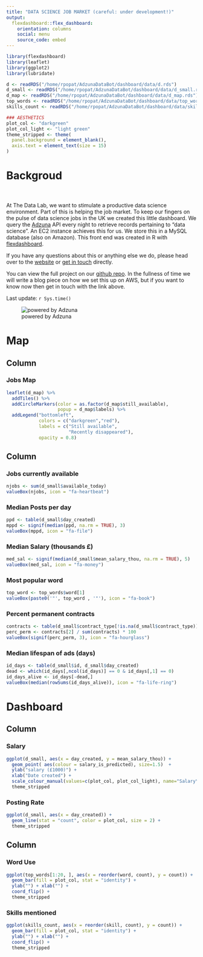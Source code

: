 ```yaml
---
title: "DATA SCIENCE JOB MARKET (careful: under development!)"
output: 
  flexdashboard::flex_dashboard:
    orientation: columns
    social: menu
    source_code: embed
---
```


```r
library(flexdashboard)
library(leaflet)
library(ggplot2)
library(lubridate)

d <- readRDS("/home/rpopat/AdzunaDataBot/dashboard/data/d.rds")
d_small <- readRDS("/home/rpopat/AdzunaDataBot/dashboard/data/d_small.rds")
d_map <- readRDS("/home/rpopat/AdzunaDataBot/dashboard/data/d_map.rds")
top_words <- readRDS("/home/rpopat/AdzunaDataBot/dashboard/data/top_words.rds")
skills_count <- readRDS("/home/rpopat/AdzunaDataBot/dashboard/data/skills_count.rds")

### AESTHETICS
plot_col <- "darkgreen"
plot_col_light <- "light green"
theme_stripped <- theme(
  panel.background = element_blank(),
  axis.text = element_text(size = 15)
)
```

Backgroud {.sidebar}
=======================================================================

<br></br>
At The Data Lab, we want to stimulate a productive data science environment. Part of this is helping the job market. To keep our fingers on the pulse of data science jobs in the UK we created this little dashboard. We query the [Adzuna](https://developer.adzuna.com/) API every night to retrieve records pertaining to "data science". An EC2 instance achieves this for us. We store this in a MySQL database (also on Amazon). This front end was created in R with [flexdashboard](http://rmarkdown.rstudio.com/flexdashboard/index.html).

If you have any questions about this or anything else we do, please head over to the [website](http://thedatalab.com/) or [get in touch](mailto:info@thedatalab.com) directly.

You can view the full project on our [github repo](https://github.com/rmnppt/AdzunaDataBot). In the fullness of time we will write a blog piece on how we set this up on AWS, but if you want to know now then get in touch with the link above.

Last update: `r Sys.time()`


![powered by Adzuna](/home/rpopat/AdzunaDataBot/logos/adzuna_logo_small.jpg)


Map
=======================================================================

Column {data-width=650}
-----------------------------------------------------------------------

### Jobs Map

```r
leaflet(d_map) %>%
  addTiles() %>%
  addCircleMarkers(color = as.factor(d_map$still_available),
                   popup = d_map$labels) %>%
  addLegend("bottomleft", 
            colors = c("darkgreen","red"),
            labels = c("Still available",
                       "Recently disappeared"), 
            opacity = 0.8)
```

Column {data-width=400}
-----------------------------------------------------------------------

### Jobs currently available

```r
njobs <- sum(d_small$available_today)
valueBox(njobs, icon = "fa-heartbeat")
```

### Median Posts per day

```r
ppd <- table(d_small$day_created)
mppd <- signif(median(ppd, na.rm = TRUE), 3)
valueBox(mppd, icon = "fa-file")
```

### Median Salary (thousands £)

```r
med_sal <- signif(median(d_small$mean_salary_thou, na.rm = TRUE), 5)
valueBox(med_sal, icon = "fa-money")
```

### Most popular word

```r
top_word <- top_words$word[1]
valueBox(paste0('"', top_word , '"'), icon = "fa-book")
```

### Percent permanent contracts

```r
contracts <- table(d_small$contract_type[!is.na(d_small$contract_type)])
perc_perm <- contracts[2] / sum(contracts) * 100
valueBox(signif(perc_perm, 3), icon = "fa-hourglass")
```

### Median lifespan of ads (days)

```r
id_days <- table(d_small$id, d_small$day_created)
dead <- which(id_days[,ncol(id_days)] == 0 & id_days[,1] == 0)
id_days_alive <- id_days[-dead,]
valueBox(median(rowSums(id_days_alive)), icon = "fa-life-ring")
```



Dashboard
=======================================================================

Column {data-width=400}
-----------------------------------------------------------------------

### Salary

```r
ggplot(d_small, aes(x = day_created, y = mean_salary_thou)) + 
  geom_point( aes(colour = salary_is_predicted), size=1.5)  + 
  ylab("salary (£1000)") + 
  xlab("Date created") +  
  scale_colour_manual(values=c(plot_col, plot_col_light), name="Salary\nType", breaks=c("0", "1"), labels=c("Actual", "Predicted")) + 
  theme_stripped 
```

### Posting Rate

```r
ggplot(d_small, aes(x = day_created)) +
  geom_line(stat = "count", color = plot_col, size = 2) +
  theme_stripped
```


Column {data-width=400}
-----------------------------------------------------------------------

### Word Use

```r
ggplot(top_words[1:20, ], aes(x = reorder(word, count), y = count)) +
  geom_bar(fill = plot_col, stat = "identity") +
  ylab("") + xlab("") +
  coord_flip() +
  theme_stripped
```

### Skills mentioned
```r
ggplot(skills_count, aes(x = reorder(skill, count), y = count)) +
  geom_bar(fill = plot_col, stat = "identity") +
  ylab("") + xlab("") +
  coord_flip() +
  theme_stripped
```
